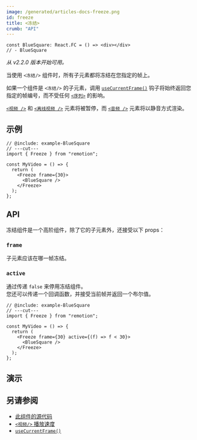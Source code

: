 ```yaml
---
image: /generated/articles-docs-freeze.png
id: freeze
title: <冻结>
crumb: "API"
---
```



```twoslash include example
const BlueSquare: React.FC = () => <div></div>
// - BlueSquare
```

_从 v2.2.0 版本开始可用。_

当使用 `<冻结/>` 组件时，所有子元素都将冻结在您指定的帧上。

如果一个组件是 `<冻结/>` 的子元素，调用 [`useCurrentFrame()`](/docs/use-current-frame) 钩子将始终返回您指定的帧编号，而不受任何 [`<序列>`](/docs/sequence) 的影响。

[`<视频 />`](/docs/video) 和 [`<离线视频 />`](/docs/video) 元素将被暂停，而 [`<音频 />`](/docs/audio) 元素将以静音方式渲染。

## 示例

```tsx twoslash title="MyComp.tsx"
// @include: example-BlueSquare
// ---cut---
import { Freeze } from "remotion";

const MyVideo = () => {
  return (
    <Freeze frame={30}>
      <BlueSquare />
    </Freeze>
  );
};
```

## API

冻结组件是一个高阶组件，除了它的子元素外，还接受以下 props：

### `frame`

子元素应该在哪一帧冻结。

### `active`<AvailableFrom v="4.0.127"/>

通过传递 `false` 来停用冻结组件。  
您还可以传递一个回调函数，并接受当前帧并返回一个布尔值。

```tsx twoslash title="从第30帧开始"
// @include: example-BlueSquare
// ---cut---
import { Freeze } from "remotion";

const MyVideo = () => {
  return (
    <Freeze frame={30} active={(f) => f < 30}>
      <BlueSquare />
    </Freeze>
  );
};
```

## 演示

<FreezeExample />

## 另请参阅

- [此组件的源代码](https://github.com/remotion-dev/remotion/blob/main/packages/core/src/freeze.tsx)
- [`<视频/>` 播放速度](/docs/video#playbackrate)
- [`useCurrentFrame()`](/docs/use-current-frame)

